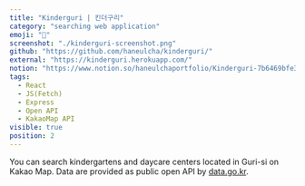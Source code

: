 ```yaml
---
title: "Kinderguri | 킨더구리"
category: "searching web application"
emoji: "👶"
screenshot: "./kinderguri-screenshot.png"
github: "https://github.com/haneulcha/kinderguri/"
external: "https://kinderguri.herokuapp.com/"
notion: "https://www.notion.so/haneulchaportfolio/Kinderguri-7b6469bfe30b450e8a10687cf423943e"
tags:
  - React
  - JS(Fetch)
  - Express
  - Open API
  - KakaoMap API
visible: true
position: 2
---
```


You can search kindergartens and daycare centers located in Guri-si on Kakao Map. Data are provided as public open API by <a href="https://www.data.go.kr/" target="_blank" rel="nofollow noopener noreferrer" aria-label="External Link">data.go.kr</a>.
